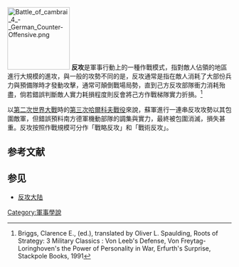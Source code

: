 [[File:Battle_of_cambrai_4_-_German_Counter-Offensive.png|140px]]
'''反攻'''是軍事行動上的一種作戰模式，指對敵人佔領的地區進行大規模的進攻，與一般的攻勢不同的是，反攻通常是指在敵人消耗了大部份兵力與預備隊時才發動攻擊，通常可顛倒戰場局勢，直到己方反攻部隊衝力消耗殆盡，倘若錯誤判斷敵人實力耗損程度則反會將己方作戰梯隊實力折損。<ref>Briggs, Clarence E., (ed.), translated by Oliver L. Spaulding, Roots of Strategy: 3 Military Classics : Von Leeb's Defense, Von Freytag-Loringhoven's the Power of Personality in War, Erfurth's Surprise, Stackpole Books, 1991</ref>

以[[第二次世界大戰|第二次世界大戰]]時的[[第三次哈爾科夫戰役|第三次哈爾科夫戰役]]來說，蘇軍進行一連串反攻攻勢以其包圍敵軍，但錯誤預料南方德軍機動部隊的調集與實力，最終被包圍消滅，損失甚重。反攻按照作戰規模可分作「戰略反攻」和「戰術反攻」。

==参考文献==
{{reflist}}
==参见==
*[[反攻大陆|反攻大陆]]
{{mil-stub}}
[[Category:軍事學說|Category:軍事學說]]
